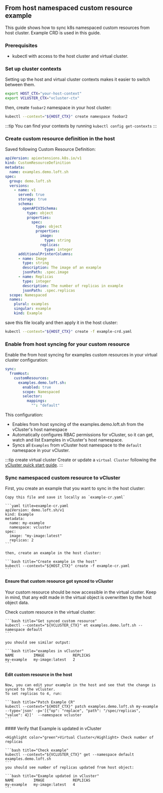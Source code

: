



## From host namespaced custom resource example

This guide shows how to sync k8s namespaced custom resources from host cluster.
Example CRD is used in this guide.

### Prerequisites

- kubectl with access to the host cluster and virtual cluster.

### Set up cluster contexts

Setting up the host and virtual cluster contexts makes it easier to switch
between them.

```bash
export HOST_CTX="your-host-context"
export VCLUSTER_CTX="vcluster-ctx"
```

then, create `foobar2` namespace in your host cluster:

```bash
kubectl --context="${HOST_CTX}" create namespace foobar2
```

:::tip
You can find your contexts by running `kubectl config get-contexts`
:::


### Create custom resource definition in the host

Saved following Custom Resource Definition:

```yaml title="example-crd.yaml"
apiVersion: apiextensions.k8s.io/v1
kind: CustomResourceDefinition
metadata:
  name: examples.demo.loft.sh
spec:
  group: demo.loft.sh
  versions:
    - name: v1
      served: true
      storage: true
      schema:
        openAPIV3Schema:
          type: object
          properties:
            spec:
              type: object
              properties:
                image:
                  type: string
                replicas:
                  type: integer
      additionalPrinterColumns:
      - name: Image
        type: string
        description: The image of an example
        jsonPath: .spec.image
      - name: Replicas
        type: integer
        description: The number of replicas in example
        jsonPath: .spec.replicas
  scope: Namespaced
  names:
    plural: examples
    singular: example
    kind: Example
```

save this file locally and then apply it in the host cluster:

```bash title="Create Example CRD in the host"
kubectl --context="${HOST_CTX}" create -f example-crd.yaml
```

### Enable from host syncing for your custom resource

Enable the from host syncing for examples custom resources in your virtual cluster configuration:

```yaml title="Enable from host syncing for custom resource"
sync:
  fromHost:
    customResources:
      examples.demo.loft.sh:
        enabled: true
        scope: Namespaced
        selector:
          mappings:
            "": "default"
```

This configuration:

- Enables from host syncing of the examples.demo.loft.sh from the vCluster's host namespace
- Automatically configures RBAC permissions for vCluster, so it can get, watch and list Examples in vCluster's host namespace.
- Syncs all `Examples` from vCluster host namespace to the `default` namespace in your vCluster.

:::tip create virtual cluster
Create or update a `virtual Cluster` following the [vCluster quick start
guide](/vcluster/#deploy-vcluster).
:::

### Sync namespaced custom resource to vCluster

<Flow id="namespaced-custom-resources-from-host-example">
  <Step>
    First, you create an example that you want to sync in the host cluster:

    Copy this file and save it locally as `example-cr.yaml`

    ```yaml title=example-cr.yaml
    apiVersion: demo.loft.sh/v1
    kind: Example
    metadata:
      name: my-example
      namespace: vcluster
    spec:
      image: "my-image:latest"
      replicas: 2
    ```

    then, create an example in the host cluster:

    ```bash title="Create example in the host"
    kubectl --context="${HOST_CTX}" create -f example-cr.yaml
    ```
  </Step>

  #### Ensure that custom resource got synced to vCluster

  Your custom resource should be now accessible in the virtual cluster.
  Keep in mind, that any edit made in the virtual object is overwritten by the host object data.

  <Step>
    Check custom resource in the virtual cluster:

    ```bash title="Get synced custom resource"
    kubectl --context="${VCLUSTER_CTX}" et examples.demo.loft.sh --namespace default
    ```

    you should see similar output:

    ```bash title="examples in vCluster"
    NAME         IMAGE             REPLICAS
    my-example   my-image:latest   2
    ```


  </Step>

  #### Edit custom resource in the host

  <Step>

    Now, you can edit your example in the host and see that the change is synced to the vCluster.
    To set replicas to 4, run:

    ```bash title="Patch Example CR"
    kubectl --context="${HOST_CTX}" patch examples.demo.loft.sh my-example --type='json' -p='[{"op": "replace", "path": "/spec/replicas", "value": 4}]'  --namespace vcluster
    ```

  </Step>
  <Step>
    #### Verify that Example is updated in vCluster

    <Highlight color="green">Virtual Cluster</Highlight> Check number of replicas

    ```bash title="Check example"
    kubectl --context="${VCLUSTER_CTX}" get --namespace default examples.demo.loft.sh
    ```
    you should see number of replicas updated from host object:

    ```bash title="Example updated in vCluster"
    NAME         IMAGE             REPLICAS
    my-example   my-image:latest   4
    ```

  </Step>

</Flow>
